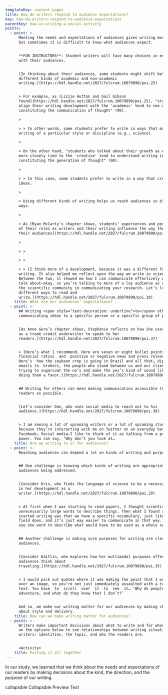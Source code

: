 ```yaml
---
templateKey: content-pages
title: How do writers respond to audience expectations?
key: how-do-writers-respond-to-audience-expectations
parentKey: how-is-writing-a-social-activity
points:
  - point: >-
      Meeting the needs and expectations of audiences gives writing more impact,
      but sometimes it is difficult to know what audiences expect.


      **FOR INSTRUCTORS**: Student writers will face many choices in engaging
      with their audiences. 


      [In thinking about their audiences, some students might shift between
      different kinds of academic and non-academic
      writing.](https://hdl.handle.net/2027/fulcrum.10079890/poi.25) 


      > For example, as [Lizzie Hutton and Gail Gibson
      found](https://hdl.handle.net/2027/fulcrum.10079890/poi.25), "students who
      align their writing development with the 'academic' tend to see writing as
      constituting the communication of thought" (90).

      >

      > > In other words, some students prefer to write in ways that match the
      writing of a particular style or discipline (e.g., science).

      >

      > On the other hand, "students who talked about their growth as writers as
      more closely tied to the 'creative' tend to understand writing instead as
      constituting the generation of thought" (90). 

      >

      > > In this case, some students prefer to write in a way that creates new
      ideas.

      >

      > Using different kinds of writing helps us reach audiences in different
      ways.

      >

      > As [Ryan McCarty’s chapter shows, students’ experiences and perspectives
      of their roles as writers and their writing influence the way they see
      their audiences](https://hdl.handle.net/2027/fulcrum.10079890/poi.30). 

      >

      > >

      > >

      > > [I think more of a development, because it was a different form of
      writing. It also helped me reflect upon the way we write in science.
      Between the two, it showed me how I can communicate effectively when we do
      talk about—okay, so you’re talking to more of a lay audience as opposed to
      the scientific community in communicating your research. Let’s look at
      different ways to read and
      write.](https://hdl.handle.net/2027/fulcrum.10079890/poi.30)
    title: What are our audiences’ expectations?
  - point: >-
      ## Writing <span style="text-decoration: underline">to</span> others means
      communicating ideas to a specific person or a specific group of people.


      [As Anne Gere’s chapter shows, Stephanie reflects on how she uses writing
      as a trade credit underwriter to speak to her
      readers.](https://hdl.handle.net/2027/fulcrum.10079890/poi.37) 


      > [Here’s what I recommend. Here are seven or eight bullet points of
      financial ratios  and  positive or negative news and press releases.
      Here’s  how the soybean crop is going in Brazil and all that… diplomatic
      emails to  brokers, the people who stand between us and our clients,
      trying to sugarcoat the no’s and make the yes’s kind of sound like we’re
      doing them a favor.](https://hdl.handle.net/2027/fulcrum.10079890/poi.37)


      ## Writing for others can mean making communication accessible to as many
      readers as possible.


      [Let’s consider Dan, who uses social media to reach out to his
      audience.](https://hdl.handle.net/2027/fulcrum.10079890/poi.38) 


      > I am seeing a lot of upcoming writers or a lot of upcoming students,
      because they’re interacting with me on Twitter on an everyday basis or on
      Facebook… Social media—I like to think of it as talking from a position of
      power. You can say, ‘Why don’t you look at…
    title: Are we writing to or for audiences?
  - point: >-
      Reaching audiences can depend a lot on kinds of writing and purpose.


      ## One challenge is knowing which kinds of writing are appropriate for the
      audiences being addressed.


      [Consider Kris, who finds the language of science to be a necessary step
      in her development as a
      writer.](https://hdl.handle.net/2027/fulcrum.10079890/poi.29)


      > At first when I was starting to read papers, I thought scientists used
      unnecessarily large words to describe things. Then what I found as I
      started writing was that we have a specific vocabulary, just like any
      field does, and it’s just way easier to communicate in that way. You can
      use one word to describe what would have to be used as a whole sentence.


      ## Another challenge is making sure purposes for writing are clear to
      audiences.


      [Consider Kaitlin, who explores how her multimodal purposes affect how her
      audiences think about
      traveling.](https://hdl.handle.net/2027/fulcrum.10079890/poi.35)


      > I would pick out quotes where it was making the point that I wanted, but
      over an image, so you’re not just immediately assaulted with a ton of
      text. You have  to  scroll  over  it  to  see  it… ‘Why do people
      adventure, and what do they know that I don’t?’


      And so, we make our writing matter for our audiences by making choices
      about style and delivery.
    title: How can we make writing matter for audiences?
  - point: >-
      Writers make important decisions about what to write and for whom. Click
      on the options below to see relationships between writing situations and
      writers: identities, the topic, and who the readers are.


      <Activity>
    title: Putting it all together
---
```

In our study, we learned that we think about the needs and expectations of our readers by making decisions about the kind, the direction, and the purpose of our writing.



collapsible Collapsible Preview Text
